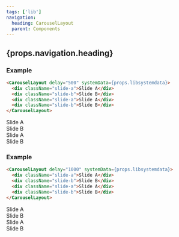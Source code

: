 ```yaml
---
tags: ['lib']
navigation:
  heading: CarouselLayout
  parent: Components
---
```



## {props.navigation.heading}

### Example

```html
<CarouselLayout delay="500" systemData={props.libsystemdata}>
  <div className="slide-a">Slide A</div>
  <div className="slide-b">Slide B</div>
  <div className="slide-a">Slide A</div>
  <div className="slide-b">Slide B</div>
</CarouselLayout>
```

<CarouselLayout delay="500" systemData={props.libsystemdata}>
  <div className="slide-a">Slide A</div>
  <div className="slide-b">Slide B</div>
  <div className="slide-a">Slide A</div>
  <div className="slide-b">Slide B</div>
</CarouselLayout>

### Example

```html
<CarouselLayout delay="1000" systemData={props.libsystemdata}>
  <div className="slide-a">Slide A</div>
  <div className="slide-b">Slide B</div>
  <div className="slide-a">Slide A</div>
  <div className="slide-b">Slide B</div>
</CarouselLayout>
```

<CarouselLayout delay="1000" systemData={props.libsystemdata}>
  <div className="slide-a">Slide A</div>
  <div className="slide-b">Slide B</div>
  <div className="slide-a">Slide A</div>
  <div className="slide-b">Slide B</div>
</CarouselLayout>

